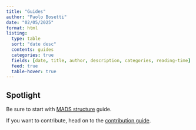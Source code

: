 ```yaml
---
title: "Guides"
author: "Paolo Bosetti"
date: "02/05/2025"
format: html
listing:
  type: table
  sort: "date desc"
  contents: guides
  categories: true
  fields: [date, title, author, description, categories, reading-time]
  feed: true
  table-hover: true
---
```


::: callout-note 
# Spotlight

Be sure to start with [MADS structure](guides/structure.html) guide.

If you want to contribute, head on to the [contribution guide](guides/contribute.html).

:::


